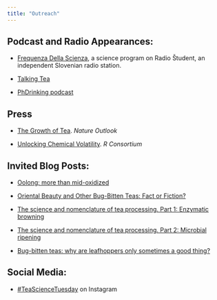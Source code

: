 ```yaml
---
title: "Outreach"
---
```


## Podcast and Radio Appearances:

-   [Frequenza Della Scienza](https://radiostudent.si/znanost/frequenza-della-scienza/skodelica-%C4%8Daja), a science program on Radio Študent, an independent Slovenian radio station.

-   [Talking Tea](https://talkingtea.libsyn.com/chemistry-climate-change-bugs-tea)

-   [PhDrinking podcast](https://soundcloud.com/phdrinking/tea-totaling)

## Press

-   [The Growth of Tea](https://www.nature.com/articles/d41586-019-00395-4).
    *Nature Outlook*

-   [Unlocking Chemical Volatility](https://www.r-consortium.org/blog/2024/09/23/unlocking-chemical-volatility-how-the-volcalc-r-package-is-streamlining-scientific-research).
    *R Consortium*

## Invited Blog Posts:

-   [Oolong: more than mid-oxidized](http://www.teageek.net/blog/2018/03/oolong-mid-oxidized/)

-   [Oriental Beauty and Other Bug-Bitten Teas: Fact or Fiction?](https://worldoftea.org/oriental-beauty-bug-bitten-teas/)

-   [The science and nomenclature of tea processing. Part 1: Enzymatic browning](http://www.teageek.net/blog/2017/02/tea-terminology-part-1/)

-   [The science and nomenclature of tea processing. Part 2: Microbial ripening](http://www.teageek.net/blog/2017/02/science-nomenclature-tea-processing-part-2-microbial-ripening/)

-   [Bug-bitten teas: why are leafhoppers only sometimes a good thing?](http://www.teageek.net/blog/2016/02/bug-bitten-teas-why-are-leafhoppers-only-sometimes-a-good-thing/)

## Social Media:

-   [#TeaScienceTuesday](https://www.instagram.com/explore/tags/teasciencetuesday) on Instagram
